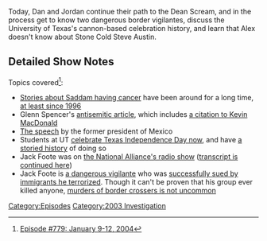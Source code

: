 {{DEFAULTSORT:
    #_EPISODE_0779:January 9-12, 2004
}}{{Episode
    | title             = January 9-12, 2004
    | caption           = Listen to this episode on [https://knowledgefight.libsyn.com/779-january-9-12-2004 Libsyn] [https://open.spotify.com/episode/0cJMl5xzMLY7VivsjCSvXP Spotify], Read the [[Transcript/779: January 9-12, 2004|Unofficial Transcript]]
    | episodeNumber     = 779
    | length            = 01:35:28
    | airDate           = February 22, 2023
    | coverageStartDate = January 9, 2004
    | coverageEndDate   = January 12, 2004
    | episodeType       = [[:Category:2003 Investigation|2003 Investigation]]
    | appearance        = [[Glenn Spencer]], [[Jack Foote]], [[Saddam Hussein]], [[Glenn Spencer]], [[Joel Skousen]], [[Kevin McDonald]], [[David Kelly]]
    | previousEpisode   = [[778: January 8, 2004]]
    | nextEpisode       = [[780: February 21, 2023]]
}}

{{Stub}}

Today, Dan and Jordan continue their path to the Dean Scream, and in the process get to know two dangerous border vigilantes, discuss the University of Texas's cannon-based celebration history, and learn that Alex doesn't know about Stone Cold Steve Austin.

==Detailed Show Notes==

Topics covered<ref>[https://knowledgefight.com/research/2023/2/21/episode-779-january-9-12-2004 Episode #779: January 9-12, 2004]</ref>:

*[https://www.cbsnews.com/news/saddam-secretly-ill/ Stories about Saddam having cancer] have been around for a long time, [https://www.upi.com/Archives/1996/01/27/Saddam-Hussein-cancer-reported/4247822718800/ at least since 1996]
*Glenn Spencer's [https://web.archive.org/web/20090308050415/http://www.americanpatrol.com/SPENCER-GLENN/081223-JewInf-GS_081223.html antisemitic article], which includes [https://www.splcenter.org/fighting-hate/extremist-files/individual/kevin-macdonald a citation to Kevin MacDonald]
*[https://www.c-span.org/video/?88352-1%2Fmexican-immigration The speech] by the former president of Mexico
*Students at UT [https://tower.utexas.edu/2020/03/02/light-the-tower-texas-independence-day/ celebrate Texas Independence Day now], and have [https://news.utexas.edu/2008/03/06/how-texas-independence-day-came-to-ut/ a storied history] of doing so
*Jack Foote was on [https://www.amfirstbooks.com/IntroPages/ToolBarTopics/Articles/Featured_Authors/strom,_kevin/kevin_strom_works/Kevin_Strom_2002-2004/Kevin_A._Strom_20031220_War_on_the_Border;_Interview_with_Jack_Foote;_Part_1.html the National Alliance's radio show] ([https://www.amfirstbooks.com/IntroPages/ToolBarTopics/Articles/Featured_Authors/strom,_kevin/kevin_strom_works/Kevin_Strom_2002-2004/Kevin_A._Strom_20031227_War_On_the_Border,_Part_2.html transcript is continued here])
*Jack Foote is [https://commons.stmarytx.edu/cgi/viewcontent.cgi?article=1357&context=thescholar a dangerous vigilante] who was [https://www.myplainview.com/news/article/Two-immigrants-take-formal-possession-of-seized-8637993.php successfully sued by immigrants he terrorized]. Though it can't be proven that his group ever killed anyone, [https://www.adl.org/sites/default/files/documents/assets/pdf/combating-hate/Border-Disputes-Armed-Vigilantes-in-Arizona.pdf murders of border crossers is not uncommon]

[[Category:Episodes]]
[[Category:2003 Investigation]]
